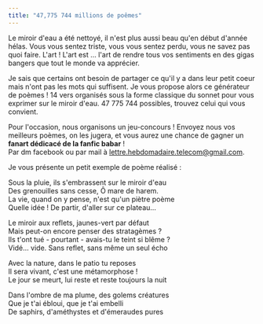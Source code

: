 ```yaml
---
title: "47,775 744 millions de poêmes"
---
```



<Poeme />


Le miroir d'eau a été nettoyé, il n'est plus aussi beau qu'en début d'année hélas. Vous vous sentez triste, vous vous sentez perdu, vous ne savez pas quoi faire. L'art ! L'art est ... l'art de rendre tous vos sentiments en des gigas bangers que tout le monde va apprécier.

Je sais que certains ont besoin de partager ce qu'il y a dans leur petit coeur mais n'ont pas les mots qui suffisent. Je vous propose alors ce générateur de poèmes ! 14 vers organisés sous la forme classique du sonnet pour vous exprimer sur le miroir d'eau. 47 775 744 possibles, trouvez celui qui vous convient.

Pour l'occasion, nous organisons un jeu-concours ! Envoyez nous vos meilleurs poèmes, on les jugera, et vous aurez une chance de gagner un <b>fanart dédicacé de la fanfic babar</b> ! <br />
Par dm facebook ou par mail à <a href="mailto:lettre.hebdomadaire.telecom@gmail.com" >lettre.hebdomadaire.telecom@gmail.com</a>.

Je vous présente un petit exemple de poème réalisé :

Sous la pluie, ils s'embrassent sur le miroir d'eau  
Des grenouilles sans cesse, Ô mare de harem.  
La vie, quand on y pense, n'est qu'un piètre poème  
Quelle idée ! De partir, d'aller sur ce plateau...  

Le miroir aux reflets, jaunes-vert par défaut  
Mais peut-on encore penser des stratagèmes ?  
Ils t'ont tué - pourtant - avais-tu le teint si blême ?  
Vidé... vide. Sans reflet, sans même un seul écho

Avec la nature, dans le patio tu reposes  
Il sera vivant, c'est une métamorphose !  
Le jour se meurt, lui reste et reste toujours la nuit

Dans l'ombre de ma plume, des golems créatures  
Que je t'ai ébloui, que je t'ai embelli  
De saphirs, d'améthystes et d'émeraudes pures  